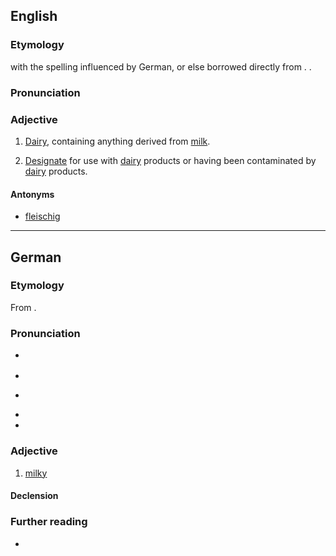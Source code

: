 ==English==

===Etymology===
{{bor|en|yi|מילכיק}} with the spelling influenced by German, or else borrowed directly from {{bor|en|de|milchig||milky}}. {{doublet|en|milky}}.

===Pronunciation===
{{rfp|en}}

===Adjective===
{{en-adj|-}}

# {{lb|en|Judaism|of food}} [[dairy|Dairy]], containing anything derived from [[milk]].
# {{lb|en|Judaism|of kitchenware}} [[designated|Designate]] for use with [[dairy]] products or having been contaminated by [[dairy]] products.

====Antonyms====
* [[fleischig]]

----

==German==

===Etymology===
From {{suffix|de|Milch|ig|gloss1=milk|gloss2=-y}}.

===Pronunciation===
* {{IPA|de|/ˈmɪlçɪç/}} {{qualifier|standard}}
* {{audio|de|De-milchig.ogg|Audio}}
* {{IPA|de|/ˈmɪlçɪk/}} {{qualifier|common form in southern Germany, Austria, and Switzerland}}
* {{audio|de|De-milchig2.ogg|Audio}}
* {{hyphenation|de|mil|chig}}

===Adjective===
{{de-adj|comp}}

# [[milky]]

====Declension====
{{de-adecl|comp}}

===Further reading===
* {{R:Duden}}